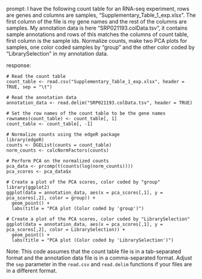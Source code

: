 prompt:
I have the following count table for an RNA-seq experiment, rows are genes and columns are samples, "Supplementary_Table_1_exp.xlsx". The first column of the file is my gene names and the rest of the columns are samples. My annotation data is here  "SRP021193.colData.tsv", it contains sample annotations and rows of this matches the columns of count table, first column is the sample ids. Normalize counts, make two PCA plots for samples, one color coded samples by "group" and the other color coded by "LibrarySelection" in my annotation data.

response:
```
# Read the count table
count_table <- read.csv("Supplementary_Table_1_exp.xlsx", header = TRUE, sep = "\t")

# Read the annotation data
annotation_data <- read.delim("SRP021193.colData.tsv", header = TRUE)

# Set the row names of the count table to be the gene names
rownames(count_table) <- count_table[, 1]
count_table <- count_table[, -1]

# Normalize counts using the edgeR package
library(edgeR)
counts <- DGEList(counts = count_table)
norm_counts <- calcNormFactors(counts)

# Perform PCA on the normalized counts
pca_data <- prcomp(t(counts(log(norm_counts))))
pca_scores <- pca_data$x

# Create a plot of the PCA scores, color coded by "group"
library(ggplot2)
ggplot(data = annotation_data, aes(x = pca_scores[,1], y = pca_scores[,2], color = group)) + 
  geom_point() + 
  labs(title = "PCA plot (Color coded by 'group')")

# Create a plot of the PCA scores, color coded by "LibrarySelection"
ggplot(data = annotation_data, aes(x = pca_scores[,1], y = pca_scores[,2], color = LibrarySelection)) + 
  geom_point() + 
  labs(title = "PCA plot (Color coded by 'LibrarySelection')")
```
Note: This code assumes that the count table file is in a tab-separated format and the annotation data file is in a comma-separated format. Adjust the `sep` parameter in the `read.csv` and `read.delim` functions if your files are in a different format.
